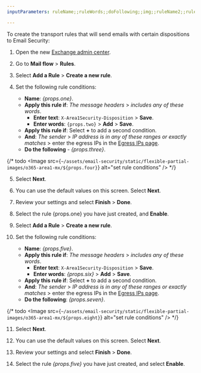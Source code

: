 ```yaml
---
inputParameters: ruleName;;ruleWords;;doFollowing;;img;;ruleName2;;ruleWords2;;doFollowing2;;img2

---
```



To create the transport rules that will send emails with certain <GlossaryTooltip term="disposition">dispositions</GlossaryTooltip> to Email Security:

1. Open the new [Exchange admin center](https://admin.exchange.microsoft.com/#/homepage).

2. Go to **Mail flow** > **Rules**.

3. Select **Add a Rule** > **Create a new rule**.

4. Set the following rule conditions:

   * **Name**: *{props.one}*.
   * **Apply this rule if**: *The message headers* > *includes any of these words*.
     * **Enter text**: `X-Area1Security-Disposition` > **Save**.
     * **Enter words**: <code>{props.two}</code> > **Add** > **Save**.
   * **Apply this rule if**: Select **+** to add a second condition.
   * **And**: *The sender* > *IP address is in any of these ranges or exactly matches* > enter the egress IPs in the [Egress IPs page](/email-security/deployment/inline/reference/egress-ips/).
   * **Do the following** - *{props.three}*.

 {/* todo <Image src={`~/assets/email-security/static/flexible-partial-images/o365-area1-mx/${props.four}`} alt="set rule conditions" /> */}

5. Select **Next**.

6. You can use the default values on this screen. Select **Next**.

7. Review your settings and select **Finish** > **Done**.

8. Select the rule {props.one} you have just created, and **Enable**.

9. Select **Add a Rule** > **Create a new rule**.

10. Set the following rule conditions:

    * **Name**: *{props.five}*.
    * **Apply this rule if**: *The message headers* > *includes any of these words*.
      * **Enter text**: `X-Area1Security-Disposition` > **Save**.
      * **Enter words**: *{props.six}* > **Add** > **Save**.
    * **Apply this rule if**: Select **+** to add a second condition.
    * **And**: *The sender* > *IP address is in any of these ranges or exactly matches* > enter the egress IPs in the [Egress IPs page](/email-security/deployment/inline/reference/egress-ips/).
    * **Do the following**: *{props.seven}*.

 {/* todo   <Image src={`~/assets/email-security/static/flexible-partial-images/o365-area1-mx/${props.eight}`} alt="set rule conditions" /> */}

11. Select **Next**.

12. You can use the default values on this screen. Select **Next**.

13. Review your settings and select **Finish** > **Done**.

14. Select the rule *{props.five}* you have just created, and select **Enable**.
